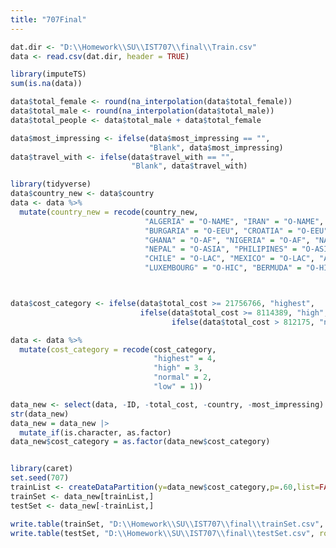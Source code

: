```yaml
---
title: "707Final"
---
```

```r
dat.dir <- "D:\\Homework\\SU\\IST707\\final\\Train.csv"
data <- read.csv(dat.dir, header = TRUE)

```


```r
library(imputeTS)
sum(is.na(data))

data$total_female <- round(na_interpolation(data$total_female))
data$total_male <- round(na_interpolation(data$total_male))
data$total_people <- data$total_male + data$total_female

data$most_impressing <- ifelse(data$most_impressing == "", 
                               "Blank", data$most_impressing)
data$travel_with <- ifelse(data$travel_with == "", 
                           "Blank", data$travel_with)

```

```r
library(tidyverse)
data$country_new <- data$country
data <- data %>%
  mutate(country_new = recode(country_new, 
                              "ALGERIA" = "O-NAME", "IRAN" = "O-NAME", "YEMEN" = "O-NAME", "COMORO" = "O-NAME", "LEBANON" = "O-NAME", "SUDAN" = "O-NAME", "DJIBOUT" = "O-NAME", "TUNISIA" = "O-NAME", "MORROCO" = "O-NAME", "IRAQ" = "O-NAME",
                              "BURGARIA" = "O-EEU", "CROATIA" = "O-EEU", "HUNGARY" = "O-EEU", "LATVIA" = "O-EEU", "ROMANIA" = "O-EEU", "SLOVAKIA" = "O-EEU", "UKRAIN" = "O-EEU", "ESTONIA" = "O-EEU", "LITHUANIA" = "O-EEU", "GEORGIA" = "O-EEU", "SLOVENIA" = "O-EEU", "MONTENEGRO" = "O-EEU",
                              "GHANA" = "O-AF", "NIGERIA" = "O-AF", "NAMIBIA" = "O-AF", "SWAZILAND" = "O-AF", "ANGOLA" = "O-AF", "MAURITIUS" = "O-AF", "NIGER" = "O-AF", "MADAGASCAR" = "O-AF", "LESOTHO" = "O-AF", "IVORY COAST" = "O-AF",
                              "NEPAL" = "O-ASIA", "PHILIPINES" = "O-ASIA", "THAILAND" = "O-ASIA", "INDONESIA" = "O-ASIA", "SRI LANKA" = "O-ASIA", "MYANMAR" = "O-ASIA",
                              "CHILE" = "O-LAC", "MEXICO" = "O-LAC", "ARGENTINA" = "O-LAC", "CAPE VERDE" = "O-LAC", "COSTARICA" = "O-LAC", "DOMINICA" = "O-LAC", "COLOMBIA" = "O-LAC", "URUGUAY" = "O-LAC", "TRINIDAD TOBACCO" = "O-LAC",
                              "LUXEMBOURG" = "O-HIC", "BERMUDA" = "O-HIC", "KUWAIT" = "O-HIC", "CYPRUS" = "O-HIC", "SCOTLAND" = "O-HIC", "MALT" = "O-HIC"))



data$cost_category <- ifelse(data$total_cost >= 21756766, "highest",
                             ifelse(data$total_cost >= 8114389, "high",
                                    ifelse(data$total_cost > 812175, "normal", "low")))

data <- data %>%
  mutate(cost_category = recode(cost_category,
                                "highest" = 4,
                                "high" = 3,
                                "normal" = 2,
                                "low" = 1))


```

```r
data_new <- select(data, -ID, -total_cost, -country, -most_impressing)
str(data_new)
data_new = data_new |> 
  mutate_if(is.character, as.factor)
data_new$cost_category = as.factor(data_new$cost_category)



```

```r
library(caret)
set.seed(707)
trainList <- createDataPartition(y=data_new$cost_category,p=.60,list=FALSE)
trainSet <- data_new[trainList,]
testSet <- data_new[-trainList,]

write.table(trainSet, "D:\\Homework\\SU\\IST707\\final\\trainSet.csv", row.names=FALSE,col.names=TRUE,sep=",")
write.table(testSet, "D:\\Homework\\SU\\IST707\\final\\testSet.csv", row.names=FALSE,col.names=TRUE,sep=",")
```

